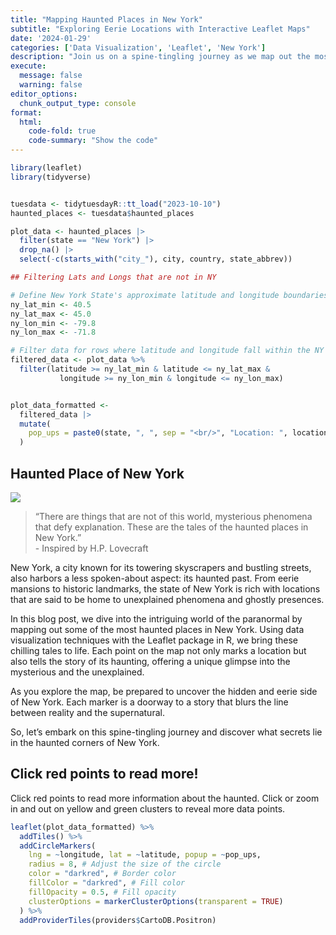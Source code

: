 ```yaml
---
title: "Mapping Haunted Places in New York"
subtitle: "Exploring Eerie Locations with Interactive Leaflet Maps"
date: '2024-01-29'
categories: ['Data Visualization', 'Leaflet', 'New York']
description: "Join us on a spine-tingling journey as we map out the most haunted places in New York, combining fascinating tales with interactive data visualization."
execute: 
  message: false
  warning: false
editor_options: 
  chunk_output_type: console
format:
  html:
    code-fold: true
    code-summary: "Show the code"
---
```


```r
library(leaflet)
library(tidyverse)


tuesdata <- tidytuesdayR::tt_load("2023-10-10")
haunted_places <- tuesdata$haunted_places

plot_data <- haunted_places |>
  filter(state == "New York") |>
  drop_na() |>
  select(-c(starts_with("city_"), city, country, state_abbrev))

## Filtering Lats and Longs that are not in NY

# Define New York State's approximate latitude and longitude boundaries
ny_lat_min <- 40.5
ny_lat_max <- 45.0
ny_lon_min <- -79.8
ny_lon_max <- -71.8

# Filter data for rows where latitude and longitude fall within the NY boundaries
filtered_data <- plot_data %>%
  filter(latitude >= ny_lat_min & latitude <= ny_lat_max & 
           longitude >= ny_lon_min & longitude <= ny_lon_max)


plot_data_formatted <- 
  filtered_data |> 
  mutate(
    pop_ups = paste0(state, ", ", sep = "<br/>", "Location: ", location, sep = "<br/>", sep = "<br/>", "Description: ", description)
  )

```

## Haunted Place of New York

![](feature.jpeg)

>“There are things that are not of this world, mysterious phenomena that defy explanation. These are the tales of the haunted places in New York.” <br/>- Inspired by H.P. Lovecraft

New York, a city known for its towering skyscrapers and bustling streets, also harbors a less spoken-about aspect: its haunted past. From eerie mansions to historic landmarks, the state of New York is rich with locations that are said to be home to unexplained phenomena and ghostly presences.

In this blog post, we dive into the intriguing world of the paranormal by mapping out some of the most haunted places in New York. Using data visualization techniques with the Leaflet package in R, we bring these chilling tales to life. Each point on the map not only marks a location but also tells the story of its haunting, offering a unique glimpse into the mysterious and the unexplained.

As you explore the map, be prepared to uncover the hidden and eerie side of New York. Each marker is a doorway to a story that blurs the line between reality and the supernatural.

So, let's embark on this spine-tingling journey and discover what secrets lie in the haunted corners of New York.

::: {.callout-tip collapse=false}
## Click red points to read more!

Click red points to read more information about the haunted. Click or zoom in and out on yellow and green clusters to reveal more data points.
:::


```r
leaflet(plot_data_formatted) %>% 
  addTiles() %>% 
  addCircleMarkers(
    lng = ~longitude, lat = ~latitude, popup = ~pop_ups,
    radius = 8, # Adjust the size of the circle
    color = "darkred", # Border color
    fillColor = "darkred", # Fill color
    fillOpacity = 0.5, # Fill opacity
    clusterOptions = markerClusterOptions(transparent = TRUE)
  ) %>% 
  addProviderTiles(providers$CartoDB.Positron)
```

